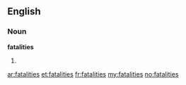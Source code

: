 ==English==

===Noun===
'''fatalities'''

# {{plural of|[[fatality]]}}

[[ar:fatalities]]
[[et:fatalities]]
[[fr:fatalities]]
[[my:fatalities]]
[[no:fatalities]]